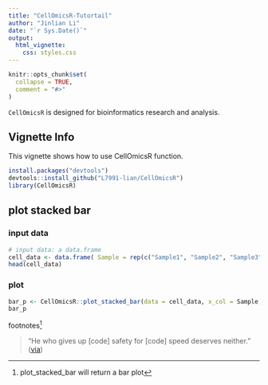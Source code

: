 ```yaml
---
title: "CellOmicsR-Tutortail"
author: "Jinlian Li"
date: "`r Sys.Date()`"
output:
  html_vignette:
    css: styles.css
---
```


```r
knitr::opts_chunk$set(
  collapse = TRUE,
  comment = "#>"
)
```

`CellOmicsR` is designed for bioinformatics research and analysis. 

## Vignette Info
This vignette shows how to use CellOmicsR function.
```r
install.packages("devtools")
devtools::install_github("L7991-lian/CellOmicsR")
library(CellOmicsR)
```

## plot stacked bar
### input data
```r
# input data: a data.frame 
cell_data <- data.frame( Sample = rep(c("Sample1", "Sample2", "Sample3"), each = 4),Type = rep(c("Type1", "Type2", "Type3", "Type4"), 3),Count = c(10, 15, 8, 6, 5, 7, 12, 9, 3, 6, 4, 11))
head(cell_data)
```
### plot
```r
bar_p <- CellOmicsR::plot_stacked_bar(data = cell_data, x_col = Sample, stack_col = Count, fill_col = Type)
bar_p
```

footnotes^[plot_stacked_bar will return a bar plot]

> "He who gives up [code] safety for [code] speed deserves neither."
([via](https://github.com/L7991-lian))
